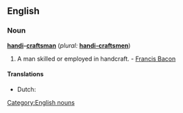 ==English==

===Noun===
'''[[handi]]-[[craftsman]]'''  (''plural:'' '''[[handi-craftsmen]]''')

# A man skilled or employed in handcraft. - [[w:Francis Bacon|Francis Bacon]]

====Translations====
* Dutch: {{t+|nl|ambachtsman|m}}

[[Category:English nouns]]
